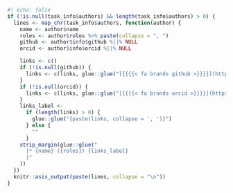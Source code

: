 ```r
#| echo: false
if (!is.null(task_info$authors) && length(task_info$authors) > 0) {
  lines <- map_chr(task_info$authors, function(author) {
    name <- author$name
    roles <- author$roles %>% paste(collapse = ", ")
    github <- author$info$github %||% NULL
    orcid <- author$info$orcid %||% NULL

    links <- c()
    if (!is.null(github)) {
      links <- c(links, glue::glue("[{{{{< fa brands github >}}}}](https://github.com/{github})"))
    }
    if (!is.null(orcid)) {
      links <- c(links, glue::glue("[{{{{< fa brands orcid >}}}}](https://orcid.org/{orcid})"))
    }
    links_label <-
      if (length(links) > 0) {
        glue::glue("{paste(links, collapse = ', ')}")
      } else {
        ""
      }
    strip_margin(glue::glue("
      |* {name} ({roles}) {links_label}
      |"
    ))
  })
  knitr::asis_output(paste(lines, collapse = "\n"))
}
```

